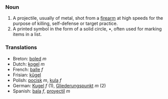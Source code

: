 ===Noun===
# A projectile, usually of metal, shot from a [[firearm]] at high speeds for the purpose of killing, self-defense or target practice.
# A printed symbol in the form of a solid circle, •, often used for marking items in a list.

===Translations===
*Breton: [[boled]] ''m''
*Dutch: [[kogel]] ''m''
*French: [[balle]] ''f''
*Frisian: [[kûgel]]
*Polish: [[pocisk]] ''m'', [[kula]] ''f''
*German: [[Kugel]] ''f'' (1), [[Gliederungspunkt]] ''m'' (2)
*Spanish: [[bala]] ''f'', [[proyectil]] ''m''